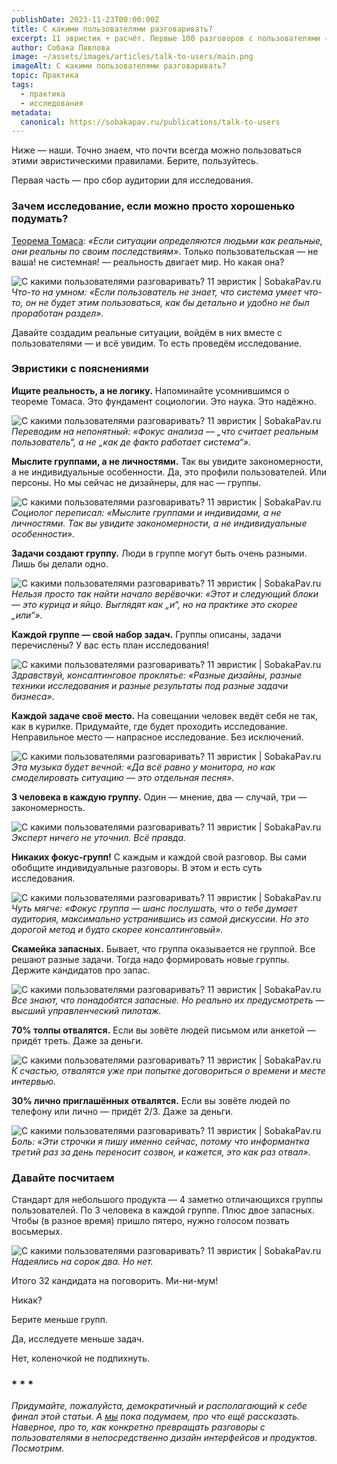 ```yaml
---
publishDate: 2023-11-23T00:00:00Z
title: С какими пользователями разговаривать?
excerpt: 11 эвристик + расчёт. Первые 100 разговоров с пользователями — хаос без начала и конца. Но потом-то начинаешь видеть закономерности!
author: Собака Павлова
image: ~/assets/images/articles/talk-to-users/main.png
imageAlt: С какими пользователями разговаривать?                 
topic: Практика
tags:
  - практика
  - исследования
metadata:
  canonical: https://sobakapav.ru/publications/talk-to-users
---
```



Ниже — наши. Точно знаем, что почти всегда можно пользоваться этими эвристическими правилами. Берите, пользуйтесь.

Первая часть — про сбор аудитории для исследования.

### Зачем исследование, если можно просто хорошенько подумать?

[Теорема Томаса](https://www.google.com/url?sa=t&rct=j&q=&esrc=s&source=web&cd=&ved=2ahUKEwi3lfOqv9eCAxXRKBAIHeJ8Di8QmhN6BAhdEAI&url=https%3A%2F%2Fru.wikipedia.org%2Fwiki%2F%25D0%25A2%25D0%25B5%25D0%25BE%25D1%2580%25D0%25B5%25D0%25BC%25D0%25B0_%25D0%25A2%25D0%25BE%25D0%25BC%25D0%25B0%25D1%2581%25D0%25B0&usg=AOvVaw09gWD3GULfsRRMopX4wcYP&opi=89978449): _«Если ситуации определяются людьми как реальные, они реальны по своим последствиям»_. Только пользовательская — не ваша! не системная! — реальность двигает мир. Но какая она?

![С какими пользователями разговаривать? 11 эвристик  | SobakaPav.ru](~/assets/images/articles/talk-to-users/1.png)
_Что-то на умном: «Если пользователь не знает, что система умеет что-то, он не будет этим пользоваться, как бы детально и удобно не был проработан раздел»._

Давайте создадим реальные ситуации, войдём в них вместе с пользователями — и всё увидим. То есть проведём исследование.

### Эвристики с пояснениями

**Ищите реальность, а не логику.** Напоминайте усомнившимся о теореме Томаса. Это фундамент социологии. Это наука. Это надёжно.

![С какими пользователями разговаривать? 11 эвристик  | SobakaPav.ru](~/assets/images/articles/talk-to-users/2.png)
_Переводим на непонятный: «Фокус анализа — „что считает реальным пользователь“, а не „как де факто работает система“»._

**Мыслите группами, а не личностями.** Так вы увидите закономерности, а не индивидуальные особенности. Да, это профили пользователей. Или персоны. Но мы сейчас не дизайнеры, для нас — группы.

![С какими пользователями разговаривать? 11 эвристик  | SobakaPav.ru](~/assets/images/articles/talk-to-users/3.png)
_Социолог переписал: «Мыслите группами и индивидами, а не личностями. Так вы увидите закономерности, а не индивидуальные особенности»._

**Задачи создают группу.** Люди в группе могут быть очень разными. Лишь бы делали одно.

![С какими пользователями разговаривать? 11 эвристик  | SobakaPav.ru](~/assets/images/articles/talk-to-users/4.png)
_Нельзя просто так найти начало верёвочки: «Этот и следующий блоки — это курица и яйцо. Выглядят как „и“, но на практике это скорее „или“»._

**Каждой группе — свой набор задач.** Группы описаны, задачи перечислены? У вас есть план исследования!

![С какими пользователями разговаривать? 11 эвристик  | SobakaPav.ru](~/assets/images/articles/talk-to-users/5.png)
_Здравствуй, консалтинговое проклятье: «Разные дизайны, разные техники исследования и разные результаты под разные задачи бизнеса»._

**Каждой задаче своё место.** На совещании человек ведёт себя не так, как в курилке. Придумайте, где будет проходить исследование. Неправильное место — напрасное исследование. Без исключений.

![С какими пользователями разговаривать? 11 эвристик  | SobakaPav.ru](~/assets/images/articles/talk-to-users/6.png)
_Эта музыка будет вечной: «Да всё равно у монитора, но как смоделировать ситуацию — это отдельная песня»._

**3 человека в каждую группу.** Один — мнение, два — случай, три — закономерность.

![С какими пользователями разговаривать? 11 эвристик  | SobakaPav.ru](~/assets/images/articles/talk-to-users/7.png)
_Эксперт ничего не уточнил. Всё правда._

**Никаких фокус-групп!** С каждым и каждой свой разговор. Вы сами обобщите индивидуальные разговоры. В этом и есть суть исследования.

![С какими пользователями разговаривать? 11 эвристик  | SobakaPav.ru](~/assets/images/articles/talk-to-users/8.png)
_Чуть мягче: «Фокус группа — шанс послушать, что о тебе думает аудитория, максимально устранившись из самой дискуссии. Но это дорогой метод и будто скорее консалтинговый»._

**Скамейка запасных.** Бывает, что группа оказывается не группой. Все решают разные задачи. Тогда надо формировать новые группы. Держите кандидатов про запас.

![С какими пользователями разговаривать? 11 эвристик  | SobakaPav.ru](~/assets/images/articles/talk-to-users/9.png)
_Все знают, что понадобятся запасные. Но реально их предусмотреть — высший управленческий пилотаж._

**70% толпы отвалятся.** Если вы зовёте людей письмом или анкетой — придёт треть. Даже за деньги.

![С какими пользователями разговаривать? 11 эвристик  | SobakaPav.ru](~/assets/images/articles/talk-to-users/10.png)
_К счастью, отвалятся уже при попытке договориться о времени и месте интервью._

**30% лично приглашённых отвалятся.** Если вы зовёте людей по телефону или лично — придёт 2/3. Даже за деньги.

![С какими пользователями разговаривать? 11 эвристик  | SobakaPav.ru](~/assets/images/articles/talk-to-users/11.png)
_Боль: «Эти строчки я пишу именно сейчас, потому что информантка третий раз за день переносит созвон, и кажется, это как раз отвал»._

### Давайте посчитаем

Стандарт для небольшого продукта — 4 заметно отличающихся группы пользователей. По 3 человека в каждой группе. Плюс двое запасных. Чтобы (в разное время) пришло пятеро, нужно голосом позвать восьмерых.

![С какими пользователями разговаривать? 11 эвристик  | SobakaPav.ru](~/assets/images/articles/talk-to-users/12.png)
_Надеялись на сорок два. Но нет._

Итого 32 кандидата на поговорить. Ми-ни-мум!

Никак?

Берите меньше групп.

Да, исследуете меньше задач.

Нет, коленочкой не подпихнуть.

### * * *

_Придумайте, пожалуйста, демократичный и располагающий к себе финал этой статьи. А [мы](https://www.sobakapav.ru/) пока подумаем, про что ещё рассказать. Наверное, про то, как конкретно превращать разговоры с пользователями в непосредственно дизайн интерфейсов и продуктов. Посмотрим._

